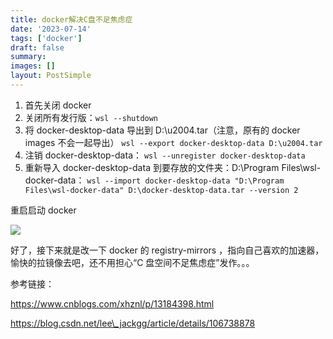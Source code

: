 ```yaml
---
title: docker解决C盘不足焦虑症
date: '2023-07-14'
tags: ['docker']
draft: false
summary:
images: []
layout: PostSimple
---
```


1.  首先关闭 docker
2.  关闭所有发行版：`wsl --shutdown`
3.  将 docker-desktop-data 导出到 D:\\u2004.tar（注意，原有的 docker images 不会一起导出） `wsl --export docker-desktop-data D:\u2004.tar`
4.  注销 docker-desktop-data： `wsl --unregister docker-desktop-data`
5.  重新导入 docker-desktop-data 到要存放的文件夹：D:\\Program Files\\wsl-docker-data： `wsl --import docker-desktop-data "D:\Program Files\wsl-docker-data" D:\docker-desktop-data.tar --version 2`

重启启动 docker

![](https://ask.qcloudimg.com/http-save/yehe-1063935/axj7kan5fb.png?imageView2/2/w/1200)

好了，接下来就是改一下 docker 的 registry-mirrors ，指向自己喜欢的加速器，愉快的拉镜像去吧，还不用担心“C 盘空间不足焦虑症”发作。。。

参考链接：

https://www.cnblogs.com/xhznl/p/13184398.html

https://blog.csdn.net/lee\_jackgg/article/details/106738878
